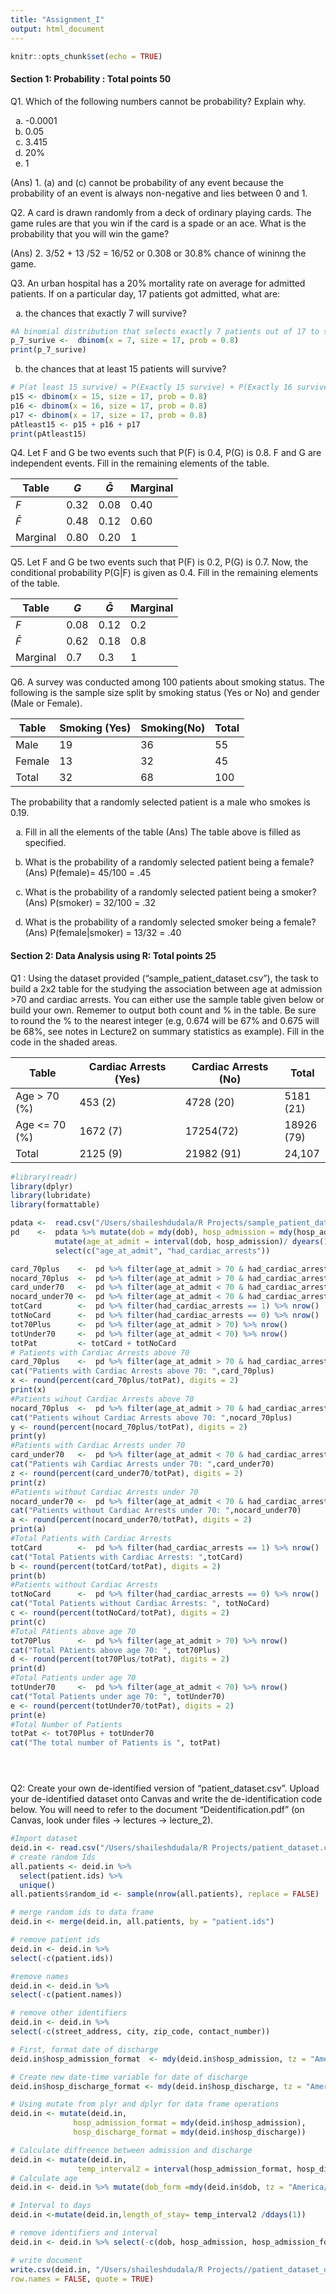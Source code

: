 ```yaml
---
title: "Assignment_I"
output: html_document
---
```


```r
knitr::opts_chunk$set(echo = TRUE)
```



#### Section 1: Probability : Total points 50


Q1. Which of the following numbers cannot be probability? Explain why.     

a) -0.0001
b) 0.05
c) 3.415
d) 20%
e) 1

(Ans) 1.  (a) and (c) cannot be probability of any event because the probability of an event is always non-negative and lies between 0 and 1.

Q2. A card is drawn randomly from a deck of ordinary playing cards. The game rules are that you win if the card is a spade or an ace. What is the probability that you will win the game?

(Ans) 2. 3/52 + 13 /52 = 16/52 or 0.308 or 30.8% chance of wininng the game.

Q3. An urban hospital has a 20% mortality rate on average for admitted patients. If on a particular day, 17 patients got admitted, what are:

a) the chances that exactly 7 will survive?
```r
#A binomial distribution that selects exactly 7 patients out of 17 to survive with a rate of 0.8. (or mortality rate = 0.2)
p_7_surive <-  dbinom(x = 7, size = 17, prob = 0.8)
print(p_7_surive)
```

b) the chances that at least 15 patients will survive?    
```r
# P(at least 15 survive) = P(Exactly 15 survive) + P(Exactly 16 survive) + P(Exactly 17 survive)
p15 <- dbinom(x = 15, size = 17, prob = 0.8)
p16 <- dbinom(x = 16, size = 17, prob = 0.8)
p17 <- dbinom(x = 17, size = 17, prob = 0.8)
pAtleast15 <- p15 + p16 + p17
print(pAtleast15)
```


Q4. Let F and G be two events such that P(F) is 0.4, P(G) is 0.8. F and G are independent events. Fill in the remaining elements of the table.

Table    | $G$ | $\bar{G}$ | Marginal
---------|-----|-----------|----------
$F$      |0.32 |  0.08     | 0.40 
$\bar{F}$|0.48 |  0.12     | 0.60
Marginal |0.80 |  0.20     |    1


Q5. Let F and G be two events such that P(F) is 0.2, P(G) is 0.7. Now, the conditional probability P(G|F) is given as 0.4. Fill in the remaining elements of the table.

Table    | $G$ | $\bar{G}$ | Marginal
---------|-----|-----------|----------
$F$      |0.08 |    0.12   |   0.2
$\bar{F}$|0.62 |    0.18   |   0.8
Marginal | 0.7 |    0.3    |    1


Q6. A survey was conducted among 100 patients about smoking status. The following is the sample size split by smoking status (Yes or No) and gender (Male or Female). 


Table    | Smoking (Yes) | Smoking(No) | Total
---------|---------------|-------------|----------
Male     |       19      |     36      | 55
Female   |       13      |     32      | 45
Total    |       32      |     68      | 100 


The probability that a randomly selected patient is a male who smokes is 0.19.  

(a) Fill in all the elements of the table
(Ans) The table above is filled as specified.

(b) What is the probability of a randomly selected patient being a female?    
(Ans) P(female)= 45/100 = .45

(c) What is the probability of a randomly selected patient being a smoker?     
(Ans) P(smoker) = 32/100 = .32

(d)  What is the probability of a randomly selected smoker being a female?    
(Ans) P(female|smoker) = 13/32 = .40

#### Section 2: Data Analysis using R: Total points 25


Q1 : Using the dataset provided ("sample_patient_dataset.csv"), the task to build a 2x2 table for the studying the association between age at admission >70 and cardiac arrests. You can either use the sample table given below or build your own. Rememer to output both count and % in the table. Be sure to round the % to the nearest integer (e.g, 0.674 will be 67% and 0.675 will be 68%, see notes in Lecture2 on summary statistics as example). Fill in the code in the shaded areas.


Table         | Cardiac Arrests (Yes) | Cardiac Arrests (No) | Total
--------------|-----------------------|----------------------|----------
Age > 70 (%)  |       453   (2)       |     4728 (20)     | 5181 (21)
Age <= 70 (%) |       1672  (7)       |     17254(72)     | 18926 (79)
Total         |       2125   (9)     |     21982 (91)    | 24,107


```r

#library(readr)
library(dplyr)
library(lubridate)
library(formattable)

pdata <-  read.csv("/Users/shaileshdudala/R Projects/sample_patient_dataset.csv")
pd    <-  pdata %>% mutate(dob = mdy(dob), hosp_admission = mdy(hosp_admission)) %>% 
          mutate(age_at_admit = interval(dob, hosp_admission)/ dyears(1)) %>%
          select(c("age_at_admit", "had_cardiac_arrests")) 

card_70plus    <-  pd %>% filter(age_at_admit > 70 & had_cardiac_arrests == 1) %>% nrow()
nocard_70plus  <-  pd %>% filter(age_at_admit > 70 & had_cardiac_arrests == 0) %>% nrow()
card_under70   <-  pd %>% filter(age_at_admit < 70 & had_cardiac_arrests == 1) %>% nrow()
nocard_under70 <-  pd %>% filter(age_at_admit < 70 & had_cardiac_arrests == 0) %>% nrow()
totCard        <-  pd %>% filter(had_cardiac_arrests == 1) %>% nrow()
totNoCard      <-  pd %>% filter(had_cardiac_arrests == 0) %>% nrow()
tot70Plus      <-  pd %>% filter(age_at_admit > 70) %>% nrow()
totUnder70     <-  pd %>% filter(age_at_admit < 70) %>% nrow()
totPat         <- totCard + totNoCard
# Patients with Cardiac Arrests above 70
card_70plus    <-  pd %>% filter(age_at_admit > 70 & had_cardiac_arrests == 1) %>% nrow()
cat("Patients with Cardiac Arrests above 70: ",card_70plus)
x <- round(percent(card_70plus/totPat), digits = 2)
print(x)
#Patients wihout Cardiac Arrests above 70
nocard_70plus  <-  pd %>% filter(age_at_admit > 70 & had_cardiac_arrests == 0) %>% nrow()
cat("Patients wihout Cardiac Arrests above 70: ",nocard_70plus)
y <- round(percent(nocard_70plus/totPat), digits = 2)
print(y)
#Patients with Cardiac Arrests under 70
card_under70   <-  pd %>% filter(age_at_admit < 70 & had_cardiac_arrests == 1) %>% nrow()
cat("Patients wih Cardiac Arrests under 70: ",card_under70)
z <- round(percent(card_under70/totPat), digits = 2)
print(z)
#Patients without Cardiac Arrests under 70
nocard_under70 <-  pd %>% filter(age_at_admit < 70 & had_cardiac_arrests == 0) %>% nrow()
cat("Patients without Cardiac Arrests under 70: ",nocard_under70)
a <- round(percent(nocard_under70/totPat), digits = 2)
print(a)
#Total Patients with Cardiac Arrests
totCard        <-  pd %>% filter(had_cardiac_arrests == 1) %>% nrow()
cat("Total Patients with Cardiac Arrests: ",totCard)
b <- round(percent(totCard/totPat), digits = 2)
print(b)
#Patients without Cardiac Arrests
totNoCard      <-  pd %>% filter(had_cardiac_arrests == 0) %>% nrow()
cat("Total Patients without Cardiac Arrests: ", totNoCard)
c <- round(percent(totNoCard/totPat), digits = 2)
print(c)
#Total PAtients above age 70
tot70Plus      <-  pd %>% filter(age_at_admit > 70) %>% nrow()
cat("Total PAtients above age 70: ", tot70Plus)
d <- round(percent(tot70Plus/totPat), digits = 2)
print(d)
#Total Patients under age 70
totUnder70     <-  pd %>% filter(age_at_admit < 70) %>% nrow()
cat("Total Patients under age 70: ", totUnder70)
e <- round(percent(totUnder70/totPat), digits = 2)
print(e)
#Total Number of Patients
totPat <- tot70Plus + totUnder70
cat("The total number of Patients is ", totPat)





```



Q2: Create your own de-identified version of "patient_dataset.csv". Upload your de-identified dataset onto Canvas and write the de-identification code below. You will need to refer to the document "Deidentification.pdf" (on Canvas, look under files -> lectures -> lecture_2).


```r
#Import dataset
deid.in <- read.csv("/Users/shaileshdudala/R Projects/patient_dataset.csv")
# create random Ids
all.patients <- deid.in %>%
  select(patient.ids) %>%
  unique()
all.patients$random_id <- sample(nrow(all.patients), replace = FALSE)

# merge random ids to data frame
deid.in <- merge(deid.in, all.patients, by = "patient.ids")

# remove patient ids
deid.in <- deid.in %>%
select(-c(patient.ids))

#remove names
deid.in <- deid.in %>%
select(-c(patient.names))

# remove other identifiers
deid.in <- deid.in %>%
select(-c(street_address, city, zip_code, contact_number))

# First, format date of discharge
deid.in$hosp_admission_format  <- mdy(deid.in$hosp_admission, tz = "America/Chicago")

# Create new date-time variable for date of discharge
deid.in$hosp_discharge_format <- mdy(deid.in$hosp_discharge, tz = "America/Chicago")

# Using mutate from plyr and dplyr for data frame operations
deid.in <- mutate(deid.in,
              hosp_admission_format = mdy(deid.in$hosp_admission), 
              hosp_discharge_format = mdy(deid.in$hosp_discharge))

# Calculate diffreence between admission and discharge
deid.in <- mutate(deid.in,
               temp_interval2 = interval(hosp_admission_format, hosp_discharge_format))
# Calculate age
deid.in <- deid.in %>% mutate(dob_form =mdy(deid.in$dob, tz = "America/Chicago")) %>% mutate(temp_interval =interval(dob_form, hosp_admission_format)) %>% mutate(age_at_admit = temp_interval/ dyears(1))

# Interval to days
deid.in <-mutate(deid.in,length_of_stay= temp_interval2 /ddays(1))

# remove identifiers and interval
deid.in <- deid.in %>% select(-c(dob, hosp_admission, hosp_admission_format, hosp_discharge, hosp_discharge_format, temp_interval2, admitting_provider, dob_form, temp_interval))

# write document
write.csv(deid.in, "/Users/shaileshdudala/R Projects//patient_dataset_deidentified.csv",
row.names = FALSE, quote = TRUE)


```

